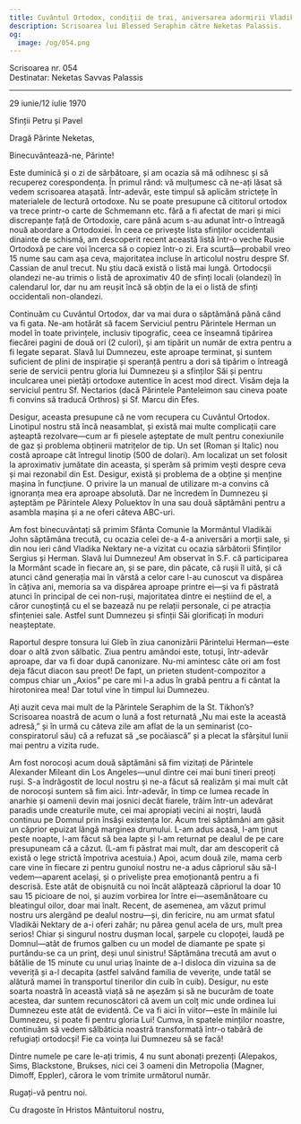 ```yaml
---
title: Cuvântul Ortodox, condiții de trai, aniversarea adormirii Vladikăi John
description: Scrisoarea lui Blessed Seraphim către Neketas Palassis.
og:
  image: /og/054.png
---
```


<div style={{textAlign:'right', fontFamily:'monospace'}}>Scrisoarea nr. 054</div>
<div style={{textAlign:'left', fontFamily:'monospace'}}>Destinatar: Neketas Savvas Palassis</div>

---

29 iunie/12 iulie 1970

Sfinții Petru și Pavel

Dragă Părinte Neketas,

Binecuvântează-ne, Părinte!

Este duminică și o zi de sărbătoare, și am ocazia să mă odihnesc și să recuperez corespondența. În primul rând: vă mulțumesc că ne-ați lăsat să vedem scrisoarea atașată. Într-adevăr, este timpul să aplicăm strictețe în materialele de lectură ortodoxe. Nu se poate presupune că cititorul ortodox va trece printr-o carte de Schmemann etc. fără a fi afectat de mari și mici discrepanțe față de Ortodoxie, care până acum s-au adunat într-o întreagă nouă abordare a Ortodoxiei. În ceea ce privește lista sfinților occidentali dinainte de schismă, am descoperit recent această listă într-o veche Rusie Ortodoxă pe care voi încerca să o copiez într-o zi. Era scurtă—probabil vreo 15 nume sau cam așa ceva, majoritatea incluse în articolul nostru despre Sf. Cassian de anul trecut. Nu știu dacă există o listă mai lungă. Ortodocșii olandezi ne-au trimis o listă de aproximativ 40 de sfinți locali (olandezi) în calendarul lor, dar nu am reușit încă să obțin de la ei o listă de sfinți occidentali non-olandezi.

Continuăm cu Cuvântul Ortodox, dar va mai dura o săptămână până când va fi gata. Ne-am hotărât să facem Serviciul pentru Părintele Herman un model în toate privințele, inclusiv tipografic, ceea ce înseamnă tipărirea fiecărei pagini de două ori (2 culori), și am tipărit un număr de extra pentru a fi legate separat. Slavă lui Dumnezeu, este aproape terminat, și suntem suficient de plini de inspirație și speranță pentru a dori să tipărim o întreagă serie de servicii pentru gloria lui Dumnezeu și a sfinților Săi și pentru inculcarea unei pietăți ortodoxe autentice în acest mod direct. Visăm deja la serviciul pentru Sf. Nectarios (dacă Părintele Panteleimon sau cineva poate fi convins să traducă Orthros) și Sf. Marcu din Efes.

Desigur, aceasta presupune că ne vom recupera cu Cuvântul Ortodox. Linotipul nostru stă încă neasamblat, și există mai multe complicații care așteaptă rezolvare—cum ar fi piesele așteptate de mult pentru conexiunile de gaz și problema obținerii matrițelor de tip. Un set (Roman și Italic) nou costă aproape cât întregul linotip (500 de dolari). Am localizat un set folosit la aproximativ jumătate din aceasta, și sperăm să primim vești despre ceva și mai rezonabil din Est. Desigur, există și problema de a obține și menține mașina în funcțiune. O privire la un manual de utilizare m-a convins că ignoranța mea era aproape absolută. Dar ne încredem în Dumnezeu și așteptăm pe Părintele Alexy Poluektov în una sau două săptămâni pentru a asambla mașina și a ne oferi câteva ABC-uri.

Am fost binecuvântați să primim Sfânta Comunie la Mormântul Vladikăi John săptămâna trecută, cu ocazia celei de-a 4-a aniversări a morții sale, și din nou ieri când Vladika Nektary ne-a vizitat cu ocazia sărbătorii Sfinților Sergius și Herman. Slavă lui Dumnezeu! Am observat în S.F. că participarea la Mormânt scade în fiecare an, și se pare, din păcate, că rușii îl uită, și că atunci când generația mai în vârstă a celor care l-au cunoscut va dispărea în câțiva ani, memoria sa va dispărea aproape printre ei—și va fi păstrată atunci în principal de cei non-ruși, majoritatea dintre ei neștiind de el, a căror cunoștință cu el se bazează nu pe relații personale, ci pe atracția sfințeniei sale. Astfel sunt Dumnezeu și sfinții Săi glorificați în moduri neașteptate.

Raportul despre tonsura lui Gleb în ziua canonizării Părintelui Herman—este doar o altă zvon sălbatic. Ziua pentru amândoi este, totuși, într-adevăr aproape, dar va fi doar după canonizare. Nu-mi amintesc câte ori am fost deja făcut diacon sau preot! De fapt, un prieten student-compozitor a compus chiar un „Axios” pe care mi l-a adus în grabă pentru a fi cântat la hirotonirea mea! Dar totul vine în timpul lui Dumnezeu.

Ați auzit ceva mai mult de la Părintele Seraphim de la St. Tikhon’s? Scrisoarea noastră de acum o lună a fost returnată „Nu mai este la această adresă,” și în urmă cu câteva zile am aflat de la un seminarist (co-conspiratorul său) că a refuzat să „se pocăiască” și a plecat la sfârșitul lunii mai pentru a vizita rude.

Am fost norocoși acum două săptămâni să fim vizitați de Părintele Alexander Mileant din Los Angeles—unul dintre cei mai buni tineri preoți ruși. S-a îndrăgostit de locul nostru și ne-a făcut să realizăm și mai mult cât de norocoși suntem să fim aici. Într-adevăr, în timp ce lumea recade în anarhie și oamenii devin mai josnici decât fiarele, trăim într-un adevărat paradis unde creaturile mute, cei mai apropiați vecini ai noștri, laudă continuu pe Domnul prin însăși existența lor. Acum trei săptămâni am găsit un căprior epuizat lângă marginea drumului. L-am adus acasă, l-am ținut peste noapte, l-am făcut să bea lapte și l-am returnat pe dealul de pe care presupuneam că a căzut. (L-am fi păstrat mai mult, dar am descoperit că există o lege strictă împotriva acestuia.) Apoi, acum două zile, mama cerb care vine în fiecare zi pentru gunoiul nostru ne-a adus căpriorul său să-l vedem—aparent același, și o priveliște prea emoționantă pentru a fi descrisă. Este atât de obișnuită cu noi încât alăptează căpriorul la doar 10 sau 15 picioare de noi, și auzim vorbirea lor între ei—asemănătoare cu bleatingul oilor, doar mai înalt. Recent, de asemenea, am văzut primul nostru urs alergând pe dealul nostru—și, din fericire, nu am urmat sfatul Vladikăi Nektary de a-i oferi zahăr; nu părea genul acela de urs, mult prea serios! Chiar și singurul nostru dușman local, șarpele cu clopoței, laudă pe Domnul—atât de frumos galben cu un model de diamante pe spate și purtându-se ca un prinț, deși unul sinistru! Săptămâna trecută am avut o bătălie de 15 minute cu unul uriaș înainte de a-l disloca din vizuina sa de veveriță și a-l decapita (astfel salvând familia de veverițe, unde tatăl se alătură mamei în transportul tinerilor din cuib în cuib). Desigur, nu este soarta noastră în această viață să ne așezăm și să ne bucurăm de toate acestea, dar suntem recunoscători că avem un colț mic unde ordinea lui Dumnezeu este atât de evidentă. Ce va fi aici în viitor—este în mâinile lui Dumnezeu, și poate fi pentru gloria Lui! Cumva, în spatele minților noastre, continuăm să vedem sălbăticia noastră transformată într-o tabără de refugiați ortodocși! Fie ca voința lui Dumnezeu să se facă!

Dintre numele pe care le-ați trimis, 4 nu sunt abonați prezenți (Alepakos, Sims, Blackstone, Brukses, nici cei 3 oameni din Metropolia (Magner, Dimoff, Eppler), cărora le vom trimite următorul număr.

Rugați-vă pentru noi.

Cu dragoste în Hristos Mântuitorul nostru,